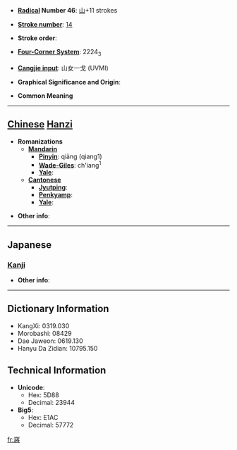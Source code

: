 * '''[[Wiktionary:Chinese radical index| Radical]] Number 46''': [[Wiktionary:Chinese radical index 山|山]]+11 strokes

* '''[[Wiktionary:Chinese total strokes index|Stroke number]]''': [[Wiktionary:Chinese total strokes index 14|14]]

* '''Stroke order''': 

* '''[[Wiktionary:Chinese four corner index|Four-Corner System]]''': 2224<sub>3</sub>

* '''[[Wiktionary:Chinese Cangjie index|Cangjie input]]''': 山女一戈 (UVMI)

* '''Graphical Significance and Origin''': 

* '''Common Meaning'''

----

== [[Chinese]] [[Hanzi]] ==

* '''Romanizations'''
** '''[[Mandarin]]'''
*** '''[[Pinyin]]''': qiāng (qiang1)
*** '''[[Wade-Giles]]''': ch'iang<sup>1</sup>
*** '''[[Yale]]''': 
** '''[[Cantonese]]'''
*** '''[[Jyutping]]''':
*** '''[[Penkyamp]]''': 
*** '''[[Yale]]''': 

* '''Other info''': 

----

==Japanese==
===[[Kanji]]===
{{kanji|on readings=[[しゃう]] (shau), [[そう]] (sō)|kun readings=}}

* '''Other info''':  

----

== Dictionary Information ==

* KangXi: 0319.030
* Morobashi: 08429
* Dae Jaweon: 0619.130
* Hanyu Da Zidian: 10795.150

== Technical Information ==

* '''Unicode''':
** Hex: 5D88
** Decimal: 23944
* '''Big5''':
** Hex: E1AC
** Decimal: 57772

[[fr:嶈]]